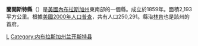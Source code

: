 {{NoteTA
| 1 = zh-cn:兰开斯特;zh-hk:蘭加斯特;zh-mo:蘭加斯特;zh-tw:蘭卡斯特;zh-hant:蘭開斯特
}}
{{Otheruses|蘭開斯特縣|subject=美國內布拉斯加州的一個縣|other=同名的縣}}
{{Infobox U.S. County|
 county  = 蘭開斯特縣 |
 state = 內布拉斯加州 |
 en county  = Lancaster County |
 en state = Nebraska |
 seal =  |
 founded year = 1859 |
 seat wl = Lincoln | 
 area_total_sq_mi =847 |
 area_land_sq_mi =839 |
 area_water_sq_mi =8 |
 area percentage = 0.92% |
 census yr = 2000 |
 pop = 250291 |
 density_km2 =120 |
 web = www.ci.lincoln.ne.us |
|}}
'''蘭開斯特縣'''（{{lang-en|Lancaster County}}）是[[美國|美國]][[內布拉斯加州|內布拉斯加州]]東南部的一個縣。成立於1859年。面積2,193平方公里。根據[[美國2000年人口普查|美國2000年人口普查]]，共有人口250,291。縣治[[林肯市|林肯]]也是該州的首府。

{{內布拉斯加州}}

[[Category:內布拉斯加州行政區劃|L]]
[[Category:内布拉斯加州兰开斯特县|Category:内布拉斯加州兰开斯特县]]